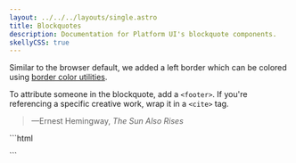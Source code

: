 ```yaml
---
layout: ../../../layouts/single.astro
title: Blockquotes
description: Documentation for Platform UI's blockquote components.
skellyCSS: true
---
```


<Anchor name="blockquote" />

Similar to the browser default, we added a left border which can be colored using <a href="/docs/utilities/borders/">border color utilities</a>.

To attribute someone in the blockquote, add a `<footer>`. If you're referencing a specific creative work, wrap it in a `<cite>` tag.

<Codedemo>
<blockquote class="block laptop-up-6">
    <p class="skeleton" data-lines="3" role="presentation"></p>
    <footer>—Ernest Hemingway, <cite>The Sun Also Rises</cite></footer>
</blockquote>
</Codedemo>

<Codemarkup>
```html
<blockquote>
    <p>
        <!-- Quote goes here! -->
    </p>
    <footer>
        <!-- Quote attribution goes here! -->
        <cite>
        <!-- Cite a specific work -->
        </cite>
    </footer>
</blockquote>
```
</Codemarkup>
